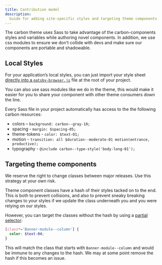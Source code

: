 ```yaml
---
title: Contribution model
description:
  Guide for adding site-specific styles and targeting theme components
---
```


<PageDescription>

The carbon theme uses Sass to take advantage of the carbon-components styles and
variables while authoring novel components. In addition, we use css modules to
ensure we don’t collide with devs and make sure our components are portable and
shadowable.

</PageDescription>

## Local Styles

For your application’s local styles, you can just import your style sheet
[directly into a `gatsby-browser.js`](https://www.gatsbyjs.org/docs/global-css/#adding-global-styles-without-a-layout-component)
file at the root of your project.

You can also use sass modules like we do in the theme, this would make it easier
for you to share your component with other theme consumers down the line.

Every Sass file in your project automatically has access to the the following
carbon resources:

- colors – `background: carbon--gray-10;`
- spacing - `margin: $spacing-05;`
- theme-tokens - `color: $text-01;`
- motion -
  `transition: all $duration--moderate-01 motion(entrance, productive);`
- typography - `@include carbon--type-style('body-long-01');`

## Targeting theme components

<InlineNotification>

We reserve the right to change classes between major releases. Use this strategy
at your own risk.

</InlineNotification>

Theme component classes have a hash of their styles tacked on to the end. This
is both to prevent collisions, and also to prevent sneaky breaking changes to
your styles if we update the class underneath you and you were relying on our
styles.

However, you can target the classes without the hash by using a
[partial selector](https://css-tricks.com/almanac/selectors/a/attribute/):

```scss
[class*='Banner-module--column'] {
  color: $text-04;
}
```

This will match the class that starts with `Banner-module--column` and would be
immune to any changes to the hash. We may at some point remove the hash if this
becomes an issue.
